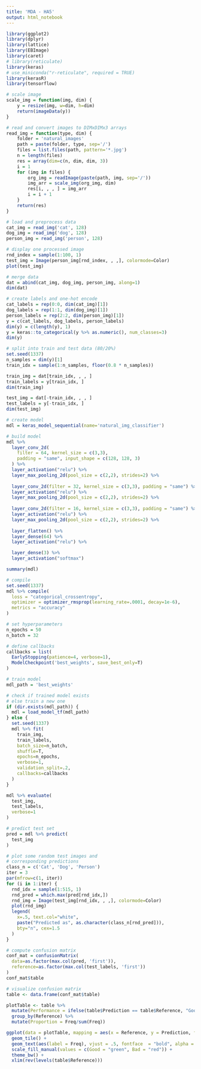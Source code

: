 ```yaml
---
title: 'MDA - HA5'
output: html_notebook
---
```


```r
library(ggplot2)
library(dplyr)
library(lattice)
library(EBImage)
library(caret)
# library(reticulate)
library(keras)
# use_miniconda("r-reticulate", required = TRUE)
library(kerasR)
library(tensorflow)
```

```r
# scale image
scale_img = function(img, dim) {
    y = resize(img, w=dim, h=dim)
    return(imageData(y))
}
```

```r
# read and convert images to DIMxDIMx3 arrays
read_img = function(type, dim) {
    folder = 'natural_images'
    path = paste(folder, type, sep='/')
    files = list.files(path, pattern='*.jpg')
    n = length(files)
    res = array(dim=c(n, dim, dim, 3))
    i = 1
    for (img in files) {
        org_img = readImage(paste(path, img, sep='/'))
        img_arr = scale_img(org_img, dim)
        res[i, , , ] = img_arr
        i = i + 1
    }
    return(res)
}
```

```r
# load and preprocess data
cat_img = read_img('cat', 128)
dog_img = read_img('dog', 128)
person_img = read_img('person', 128)
```

```r
# display one processed image
rnd_index = sample(1:100, 1)
test_img = Image(person_img[rnd_index, , ,], colormode=Color)
plot(test_img)
```

```r
# merge data
dat = abind(cat_img, dog_img, person_img, along=1)
dim(dat)
```

```r
# create labels and one-hot encode
cat_labels = rep(0:0, dim(cat_img)[1])
dog_labels = rep(1:1, dim(dog_img)[1])
person_labels = rep(2:2, dim(person_img)[1])
y = c(cat_labels, dog_labels, person_labels)
dim(y) = c(length(y), 1)
y = keras::to_categorical(y %>% as.numeric(), num_classes=3)
dim(y)
```

```r
# split into train and test data (80/20%)
set.seed(1337)
n_samples = dim(y)[1]
train_idx = sample(1:n_samples, floor(0.8 * n_samples))

train_img = dat[train_idx, , , ]
train_labels = y[train_idx, ]
dim(train_img)

test_img = dat[-train_idx, , , ]
test_labels = y[-train_idx, ]
dim(test_img)
```

```r
# create model
mdl = keras_model_sequential(name='natural_img_classifier')
```

```r
# build model
mdl %>%
  layer_conv_2d(
    filter = 64, kernel_size = c(3,3),
    padding = "same", input_shape = c(128, 128, 3)
  ) %>%
  layer_activation("relu") %>%
  layer_max_pooling_2d(pool_size = c(2,2), strides=2) %>%
  
  layer_conv_2d(filter = 32, kernel_size = c(3,3), padding = "same") %>%
  layer_activation("relu") %>%
  layer_max_pooling_2d(pool_size = c(2,2), strides=2) %>%
  
  layer_conv_2d(filter = 16, kernel_size = c(3,3), padding = "same") %>%
  layer_activation("relu") %>%
  layer_max_pooling_2d(pool_size = c(2,2), strides=2) %>%
  
  layer_flatten() %>%
  layer_dense(64) %>%
  layer_activation("relu") %>%

  layer_dense(3) %>% 
  layer_activation("softmax")

summary(mdl)
```

```r
# compile
set.seed(1337)
mdl %>% compile(
  loss = "categorical_crossentropy",
  optimizer = optimizer_rmsprop(learning_rate=.0001, decay=1e-6),
  metrics = "accuracy"
)
```

```r
# set hyperparameters
n_epochs = 50
n_batch = 32

# define callbacks
callbacks = list(
  EarlyStopping(patience=4, verbose=1),
  ModelCheckpoint('best_weights', save_best_only=T)
)
```


```r
# train model
mdl_path = 'best_weights'

# check if trained model exists
# else train a new one
if (dir.exists(mdl_path)) {
  mdl = load_model_tf(mdl_path)
} else {
  set.seed(1337)
  mdl %>% fit(
    train_img,
    train_labels,
    batch_size=n_batch,
    shuffle=T,
    epochs=n_epochs,
    verbose=1,
    validation_split=.2,
    callbacks=callbacks
  )
}
```

```r
mdl %>% evaluate(
  test_img,
  test_labels,
  verbose=1
)
```

```r
# predict test set
pred = mdl %>% predict(
  test_img
)
```

```r
# plot some random test images and
# corresponding predictions
class_n = c('Cat', 'Dog', 'Person')
iter = 3
par(mfrow=c(1, iter))
for (i in 1:iter) {
  rnd_idx = sample(1:515, 1)
  rnd_pred = which.max(pred[rnd_idx,])
  rnd_img = Image(test_img[rnd_idx, , ,], colormode=Color)
  plot(rnd_img)
  legend(
    x=.5, text.col="white",
    paste("Predicted as", as.character(class_n[rnd_pred])),
    bty="n", cex=1.5
  )
}

```

```r
# compute confusion matrix
conf_mat = confusionMatrix(
  data=as.factor(max.col(pred, 'first')),
  reference=as.factor(max.col(test_labels, 'first'))
)
conf_mat$table
```
```r
# visualize confusion matrix
table <- data.frame(conf_mat$table)

plotTable <- table %>%
  mutate(Performance = ifelse(table$Prediction == table$Reference, "Good", "Bad")) %>%
  group_by(Reference) %>%
  mutate(Proportion = Freq/sum(Freq))

ggplot(data = plotTable, mapping = aes(x = Reference, y = Prediction, fill = Performance, alpha = Proportion)) +
  geom_tile() +
  geom_text(aes(label = Freq), vjust = .5, fontface  = "bold", alpha = 1) +
  scale_fill_manual(values = c(Good = "green", Bad = "red")) +
  theme_bw() +
  xlim(rev(levels(table$Reference)))
```
